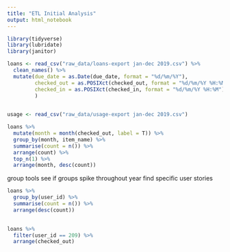 ```yaml
---
title: "ETL Initial Analysis"
output: html_notebook
---
```


```r
library(tidyverse)
library(lubridate)
library(janitor)
```

```r
loans <- read_csv("raw_data/loans-export jan-dec 2019.csv") %>% 
  clean_names() %>% 
  mutate(due_date = as.Date(due_date, format = "%d/%m/%Y"),
         checked_out = as.POSIXct(checked_out, format = "%d/%m/%Y %H:%M"),
         checked_in = as.POSIXct(checked_in, format = "%d/%m/%Y %H:%M")
         )
         

usage <- read_csv("raw_data/usage-export jan-dec 2019.csv")
```



```r
loans %>% 
  mutate(month = month(checked_out, label = T)) %>% 
  group_by(month, item_name) %>% 
  summarise(count = n()) %>% 
  arrange(count) %>% 
  top_n(1) %>% 
  arrange(month, desc(count))
```

group tools
see if groups spike throughout year
find specific  user stories

```r
loans %>% 
  group_by(user_id) %>% 
  summarise(count = n()) %>% 
  arrange(desc(count))
  
```
```r
loans %>% 
  filter(user_id == 209) %>% 
  arrange(checked_out)

```

